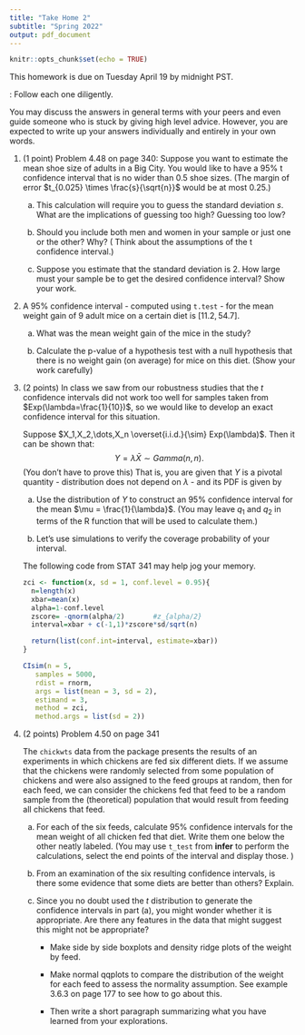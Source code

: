 ```yaml
---
title: "Take Home 2"
subtitle: "Spring 2022"
output: pdf_document
---
```


```r
knitr::opts_chunk$set(echo = TRUE)
```

This homework is due on Tuesday April 19 by midnight PST.

\textbf{Instructions}: Follow each one diligently. 
\hrule
\begin{enumerate}
	\item Please type your answers and upload as a PDF in Gradescope. If you prefer to write your answers, we will accept handwritten work provided it is legible. If you decide to go this route, be sure to [scan](https://www.camscanner.com) and upload a single file.  
	\item Write your full name (as it appears in the grade book) on the first page, preferably as a running header on each page if you are writing by hand.
	\item Answer the questions in order and number them as I have here. 
	\item \textbf{Write complete answers which includes justifications for steps and/or references to results you use. This is really important.You all need to practice writing mathematical answers - define notation, explain what you are doing, cite any rules, etc. }
	\item Clearly indicate your final answer. Put a frame around it where appropriate.
	\item \textbf{For questions that involve coding, you must include code and not just the answers. } 
\end{enumerate}
\hrule 

\textbf{Rule on collaboration:} You may discuss the answers in general terms with your peers and even guide someone who is stuck by giving high level advice. However, you are expected to write up your answers individually and entirely in your own words. 

1. (1 point) Problem 4.48 on page 340: Suppose you want to estimate the mean shoe size of adults in a Big City. You would like to have   a 95\% t confidence interval that is no wider than 0.5 shoe sizes. (The margin of error  $t_{0.025} \times \frac{s}{\sqrt{n}}$  would be at most 0.25.)

   a. This calculation will require you to guess the standard deviation $s$. What are the implications of guessing too high? Guessing too low? 
   
   b. Should you include both men and women in your sample or just one or the other? Why? (\emph{Hint:} Think about the assumptions of the t confidence interval.)
   
   c. Suppose you estimate that the standard deviation is 2. How large must your sample be to get the desired confidence interval? Show your work.
   
2. A 95% confidence interval - computed using `t.test` - for the mean weight gain of 9 adult mice on a certain diet is $[11.2, 54.7]$. 

   a. What was the mean weight gain of the mice in the study?
   
   b. Calculate the p-value of a hypothesis test with a null hypothesis that there is no weight gain (on average) for mice on this diet. (Show your work carefully)
   
3. (2 points) In class we saw from our robustness studies that the $t$ confidence intervals did not work too well for \underline{small} samples taken from $Exp(\lambda=\frac{1}{10})$, so we would like to develop an exact confidence interval for this situation.
	
	Suppose $X_1,X_2,\dots,X_n \overset{i.i.d.}{\sim} Exp(\lambda)$. Then it can be shown that:
	$$Y = \lambda \bar{X} \sim Gamma(n, n).$$ 
	(You don't have to prove this)  That is, you are given that $Y$ is a pivotal quantity - distribution does not depend on $\lambda$ - and its PDF is given by
	\begin{eqnarray*}
	f(y) &=& \frac{n^n}{\Gamma(n)} y^{n-1} e^{-n y }, \ \ y > 0.
	\end{eqnarray*}
	
	a.  Use the distribution of $Y$ to construct an \emph{equal tailed} 95% confidence interval for the mean $\mu = \frac{1}{\lambda}$. (You may leave $q_1$ and $q_2$ in terms of the R function that will be used to calculate them.)

	b.  Let's use simulations to verify the coverage probability of your interval. 
	\begin{itemize}
	 \item Write a function \texttt{expci} which takes a data vector \texttt{x} and returns the confidence interval from part a and also the estimate $\bar{x}$. 
  \item Use \texttt{CIsim} to generate 5,000 samples, each of size 5 from $Exp(\lambda=\frac{1}{10})$ and calculate the confidence interval using your function. Be sure to \textbf{set.seed = 500}. 
  \item Show your code and then comment on the coverage probability of the exact confidence interval.
  \end{itemize}

   The following code from STAT 341 may help jog your memory. 

   ```r

   zci <- function(x, sd = 1, conf.level = 0.95){
     n=length(x)     
     xbar=mean(x)
     alpha=1-conf.level
     zscore= -qnorm(alpha/2)       #z_{alpha/2}
     interval=xbar + c(-1,1)*zscore*sd/sqrt(n)
  
     return(list(conf.int=interval, estimate=xbar)) 
   }

   CIsim(n = 5,                            
      samples = 5000,                
      rdist = rnorm,                  
      args = list(mean = 3, sd = 2),            
      estimand = 3,     
      method = zci,
      method.args = list(sd = 2))
   ```

4. (2 points) Problem 4.50 on page 341

   The `chickwts` data from the \textbf{fastR2} package presents the  results of an experiments in which chickens are fed six different diets. If we assume that the chickens were randomly selected from some population of chickens and were also assigned to the feed groups at random, then for each feed, we can consider the chickens fed that feed to be a random sample from the (theoretical) population  that would result from feeding all chickens that feed.

   a. For each of the six feeds, calculate 95% confidence intervals for the mean weight of all chicken fed that diet. Write them one below the other neatly labeled. (You may use `t_test` from **infer** to perform the calculations, select the end points of the interval  and display those. )
   
   b. From an examination of the six resulting confidence intervals, is there some evidence that some diets are better than others? Explain.
     
   c. Since you no doubt used the $t$ distribution to generate the confidence intervals in part (a), you might wonder whether it is appropriate. Are there any features in the data that might suggest this might not be appropriate?  
   
       - Make side by side boxplots and density ridge plots of the weight by feed. 
   
       - Make normal qqplots to compare the distribution of the weight for each feed to assess the normality assumption. See example 3.6.3 on page 177 to see how to go about this.
   
       - Then write a short paragraph summarizing what you have learned from your explorations.